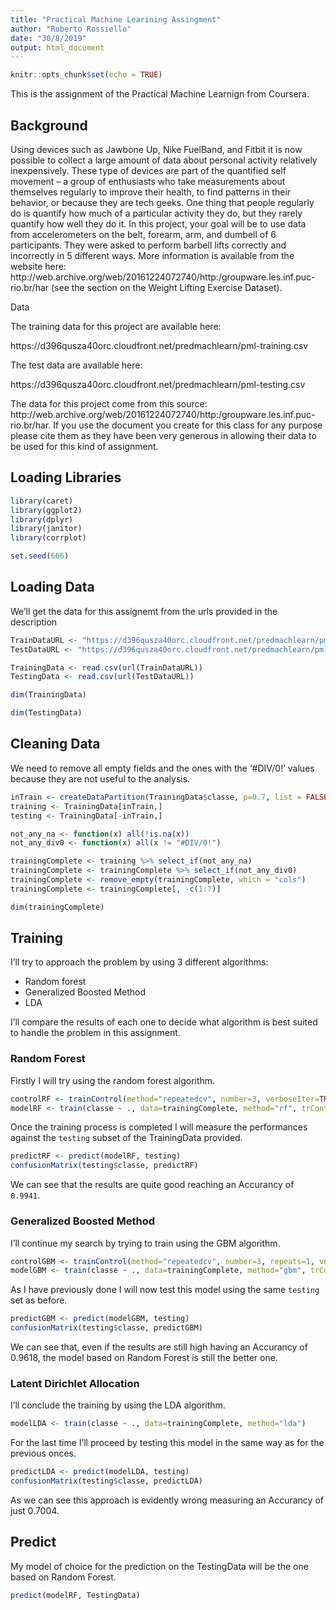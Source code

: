 ---
title: "Practical Machine Learining Assingment"
author: "Roberto Rossiello"
date: "30/8/2019"
output: html_document
---

```{r setup, include=FALSE}
knitr::opts_chunk$set(echo = TRUE)
```

This is the assignment of the Practical Machine Learnign from Coursera.

## Background

Using devices such as Jawbone Up, Nike FuelBand, and Fitbit it is now possible to collect a large amount of data about personal activity relatively inexpensively. These type of devices are part of the quantified self movement – a group of enthusiasts who take measurements about themselves regularly to improve their health, to find patterns in their behavior, or because they are tech geeks. One thing that people regularly do is quantify how much of a particular activity they do, but they rarely quantify how well they do it. In this project, your goal will be to use data from accelerometers on the belt, forearm, arm, and dumbell of 6 participants. They were asked to perform barbell lifts correctly and incorrectly in 5 different ways. More information is available from the website here: http://web.archive.org/web/20161224072740/http:/groupware.les.inf.puc-rio.br/har (see the section on the Weight Lifting Exercise Dataset).

Data

The training data for this project are available here:

https://d396qusza40orc.cloudfront.net/predmachlearn/pml-training.csv

The test data are available here:

https://d396qusza40orc.cloudfront.net/predmachlearn/pml-testing.csv

The data for this project come from this source: http://web.archive.org/web/20161224072740/http:/groupware.les.inf.puc-rio.br/har. If you use the document you create for this class for any purpose please cite them as they have been very generous in allowing their data to be used for this kind of assignment.

## Loading Libraries

```{r}
library(caret)
library(ggplot2)
library(dplyr)
library(janitor)
library(corrplot)

set.seed(666)
```

## Loading Data

We'll get the data for this assignemt from the urls provided in the description

```{r}
TrainDataURL <- "https://d396qusza40orc.cloudfront.net/predmachlearn/pml-training.csv"
TestDataURL <- "https://d396qusza40orc.cloudfront.net/predmachlearn/pml-testing.csv"

TrainingData <- read.csv(url(TrainDataURL))
TestingData <- read.csv(url(TestDataURL))
```

```{r}
dim(TrainingData)
```

```{r}
dim(TestingData)
```

## Cleaning Data

We need to remove all empty fields and the ones with the '#DIV/0!' values because they are not useful to the analysis.

```{r}
inTrain <- createDataPartition(TrainingData$classe, p=0.7, list = FALSE)
training <- TrainingData[inTrain,]
testing <- TrainingData[-inTrain,]

not_any_na <- function(x) all(!is.na(x))
not_any_div0 <- function(x) all(x != "#DIV/0!")

trainingComplete <- training %>% select_if(not_any_na)
trainingComplete <- trainingComplete %>% select_if(not_any_div0)
trainingComplete <- remove_empty(trainingComplete, which = "cols")
trainingComplete <- trainingComplete[, -c(1:7)]
```

```{r}
dim(trainingComplete)
```

## Training

I'll try to approach the problem by using 3 different algorithms:

- Random forest
- Generalized Boosted Method
- LDA

I'll compare the results of each one to decide what algorithm is best suited to handle the problem in this assignment.

### Random Forest

Firstly I will try using the random forest algorithm.

```{r}
controlRF <- trainControl(method="repeatedcv", number=3, verboseIter=TRUE)
modelRF <- train(classe ~ ., data=trainingComplete, method="rf", trControl=controlRF)
```

Once the training process is completed I will measure the performances against the `testing` subset of the TrainingData provided.

```{r, echo=FALSE}
predictRF <- predict(modelRF, testing)
confusionMatrix(testing$classe, predictRF)
```

We can see that the results are quite good reaching an Accurancy of `0.9941`.

### Generalized Boosted Method

I'll continue my search by trying to train using the GBM algorithm.

```{r, echo = T, results = 'hide'}
controlGBM <- trainControl(method="repeatedcv", number=3, repeats=1, verboseIter=FALSE)
modelGBM <- train(classe ~ ., data=trainingComplete, method="gbm", trControl=controlGBM)
```

As I have previously done I will now test this model using the same `testing` set as before.

```{r}
predictGBM <- predict(modelGBM, testing)
confusionMatrix(testing$classe, predictGBM)
```

We can see that, even if the results are still high having an Accurancy of 0.9618, the model based on Random Forest is still the better one.

### Latent Dirichlet Allocation

I'll conclude the training by using the LDA algorithm.

```{r}
modelLDA <- train(classe ~ ., data=trainingComplete, method="lda")
```

For the last time I'll proceed by testing this model in the same way as for the previous onces.

```{r}
predictLDA <- predict(modelLDA, testing)
confusionMatrix(testing$classe, predictLDA)
```

As we can see this approach is evidently wrong measuring an Accurancy of just 0.7004.

## Predict

My model of choice for the prediction on the TestingData will be the one based on Random Forest.

```{r}
predict(modelRF, TestingData)
```

